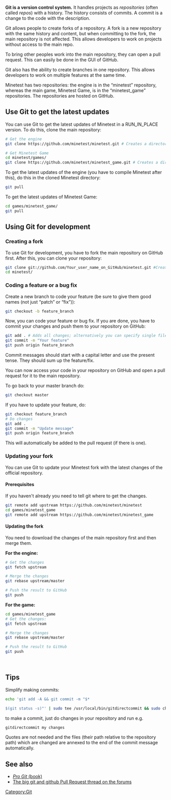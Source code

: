 '''Git is a version control system.''' It handles projects as ''repositories'' (often called ''repos'') with a history. The history consists of commits. A commit is a change to the code with the description.

Git allows people to create forks of a repository. A fork is a new repository with the same history and content, but when committing to the fork, the main repository is not affected. This allows developers to work on projects without access to the main repo.

To bring other peoples work into the main repository, they can open a pull request. This can easily be done in the GUI of GitHub.

Git also has the ability to create branches in one repository. This allows developers to work on multiple features at the same time.

Minetest has two repositories: the engine is in the “minetest” repository, whereas the main game, Minetest Game, is in the “minetest_game” repositories. The repositories are hosted on GitHub.

== Use Git to get the latest updates ==

You can use Git to get the latest updates of Minetest in a RUN_IN_PLACE version. To do this, clone the main repository:
<source lang="bash">
# Get the engine
git clone https://github.com/minetest/minetest.git # Creates a directory called "minetest" with all the content.

# Get Minetest Game
cd minetest/games/
git clone https://github.com/minetest/minetest_game.git # Creates a directory called "minetest_game" with all the content.
</source>

To get the latest updates of the engine (you have to compile Minetest after this), do this in the cloned Minetest directory:
<source lang="bash">
git pull
</source>

To get the latest updates of Minetest Game:
<source lang="bash">
cd games/minetest_game/
git pull
</source>

== Using Git for development ==

=== Creating a fork ===

{{Template:Note|In this example only the engine repository is used, but you can do the same with the minetest_game repository.}}

To use Git for development, you have to fork the main repository on GitHub first. After this, you can clone your repository:
<source lang="bash">
git clone git://github.com/Your_user_name_on_GitHub/minetest.git #Creates a directory called "minetest" with all the content
cd minetest/
</source>

=== Coding a feature or a bug fix ===

Create a new branch to code your feature (be sure to give them good names (not just “patch” or “fix”)):
<source lang="bash">
git checkout -b feature_branch
</source>

Now, you can code your feature or bug fix. If you are done, you have to commit your changes and push them to your repository on GitHub:
<source lang="bash">
git add . # Adds all changes; alternatively you can specify single files
git commit -m "Your feature"
git push origin feature_branch
</source>

Commit messages should start with a capital letter and use the present tense. They should sum up the feature/fix.

You can now access your code in your repository on GitHub and open a pull request for it to the main repository.

To go back to your master branch do:
<source lang="bash">
git checkout master
</source>

If you have to update your feature, do:
<source lang="bash">
git checkout feature_branch
# Do changes
git add .
git commit -m "Update message"
git push origin feature_branch
</source>

This will automatically be added to the pull request (if there is one).

=== Updating your fork ===

You can use Git to update your Minetest fork with the latest changes of the official repository.

==== Prerequisites ====

If you haven't already you need to tell git where to get the changes.
<source lang="bash">
git remote add upstream https://github.com/minetest/minetest
cd games/minetest_game
git remote add upstream https://github.com/minetest/minetest_game
</source>

==== Updating the fork ====

You need to download the changes of the main repository first and then merge them.

'''For the engine:'''
<source lang="bash">
# Get the changes
git fetch upstream

# Merge the changes
git rebase upstream/master

# Push the result to GitHub
git push
</source>

'''For the game:'''
<source lang="bash">
cd games/minetest_game
# Get the changes:
git fetch upstream

# Merge the changes
git rebase upstream/master

# Push the result to GitHub
git push
</source><br/>

== Tips ==
Simplify making commits:
<source lang="bash">echo 'git add -A && git commit -m "$*

$(git status -s)"' | sudo tee /usr/local/bin/gitdirectcommit && sudo chmod +x /usr/local/bin/gitdirectcommit</source>
to make a commit, just do changes in your repository and run e.g. <source lang="bash">gitdirectcommit my changes</source>
Quotes are not needed and the files (their path relative to the repository path) which are changed are annexed to the end of the commit message automatically.<br/>

== See also ==

* [http://git-scm.com/book ''Pro Git'' (book)]
* [https://forum.minetest.net/viewtopic.php?f=3&t=14262 The big git and github Pull Request thread on the forums]
[[Category:Git]]
